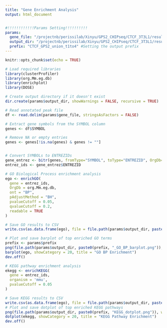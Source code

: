 ```yaml
---
title: "Gene Enrichment Analysis"
output: html_document


#!!!!!!!!!!!!Params Setting!!!!!!!!!! 
params:
  gene_file: "/projectnb/perissilab/Xinyu/GPS2_CHIPseq/CTCF_3T3L1/results/annotation/CTCF_GPS2_overlap_union_t1to4_3T3L1_mm39_annotated.txt"  # Input gene list (SYMBOL format)
  output_dir: "/projectnb/perissilab/Xinyu/GPS2_CHIPseq/CTCF_3T3L1/results/Enrichment" # Directory to save results
  prefix: "CTCF_GPS2_union_t1to4" #Setting the output prefix
---
```



```r
knitr::opts_chunk$set(echo = TRUE)

# Load required libraries
library(clusterProfiler)
library(org.Mm.eg.db)
library(enrichplot)
library(DOSE)

# Create output directory if it doesn't exist
dir.create(params$output_dir, showWarnings = FALSE, recursive = TRUE)

```


```r
# Read annotated peak file
df <- read.delim(params$gene_file, stringsAsFactors = FALSE)

# Extract gene symbols from the SYMBOL column
genes <- df$SYMBOL

# Remove NA or empty entries
genes <- genes[!is.na(genes) & genes != ""]


# Convert SYMBOLs to ENTREZIDs
gene_entrez <- bitr(genes, fromType="SYMBOL", toType="ENTREZID", OrgDb="org.Mm.eg.db")
entrez_ids <- gene_entrez$ENTREZID

```

```r
# GO Biological Process enrichment analysis
ego <- enrichGO(
  gene = entrez_ids,
  OrgDb = org.Mm.eg.db,
  ont = "BP",
  pAdjustMethod = "BH",
  pvalueCutoff = 0.05,
  qvalueCutoff = 0.2,
  readable = TRUE
)

# Save GO results to CSV
write.csv(as.data.frame(ego), file = file.path(params$output_dir, paste0(prefix, "_GO_BP_enrichment.csv")), row.names = FALSE)

# Plot and save barplot of top enriched GO terms
prefix <- params$prefix
png(file.path(params$output_dir, paste0(prefix, "_GO_BP_barplot.png")), width = 1000, height = 600)
barplot(ego, showCategory = 20, title = "GO BP Enrichment")
dev.off()

```


```r
# KEGG pathway enrichment analysis
ekegg <- enrichKEGG(
  gene = entrez_ids,
  organism = 'mmu',
  pvalueCutoff = 0.05
)

# Save KEGG results to CSV
write.csv(as.data.frame(ego), file = file.path(params$output_dir, paste0(prefix, "_KEGG_enrichment.csv")), row.names = FALSE)
# Plot and save dotplot of top enriched KEGG pathways
png(file.path(params$output_dir, paste0(prefix, "KEGG_dotplot.png")), width = 1000, height = 600)
dotplot(ekegg, showCategory = 20, title = "KEGG Pathway Enrichment")
dev.off()

```
